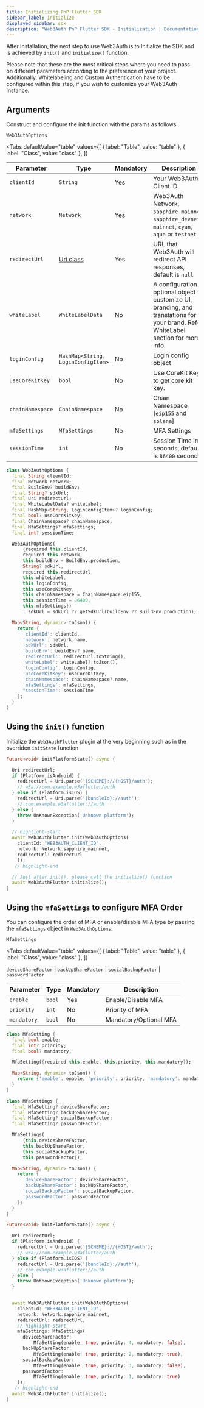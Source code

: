 ```yaml
---
title: Initializing PnP Flutter SDK
sidebar_label: Initialize
displayed_sidebar: sdk
description: "Web3Auth PnP Flutter SDK - Initialization | Documentation - Web3Auth"
---
```



After Installation, the next step to use Web3Auth is to Initialize the SDK and is achieved by `init()` and `initialize()` function.

Please note that these are the most critical steps where you need to pass on different parameters according to the preference of your project.
Additionally, Whitelabeling and Custom Authentication have to be configured within this step, if you wish to customize your Web3Auth Instance.

## Arguments

Construct and configure the init function with the params as follows

`Web3AuthOptions`

<Tabs
  defaultValue="table"
  values={[
    { label: "Table", value: "table" },
    { label: "Class", value: "class" },
  ]}
>

<TabItem value="table">

| Parameter        | Type                                                                     | Mandatory | Description                                                                                                                         |
| ---------------- | ------------------------------------------------------------------------ | --------- | ----------------------------------------------------------------------------------------------------------------------------------- |
| `clientId`       | `String`                                                                 | Yes       | Your Web3Auth Client ID                                                                                                             |
| `network`        | `Network`                                                                | Yes       | Web3Auth Network, `sapphire_mainnet`, `sapphire_devnet`, `mainnet`, `cyan`, `aqua` or `testnet`                                     |
| `redirectUrl`    | [Uri class](https://api.dart.dev/stable/2.18.0/dart-core/Uri-class.html) | Yes       | URL that Web3Auth will redirect API responses, default is `null`                                                                    |
| `whiteLabel`     | `WhiteLabelData`                                                         | No        | A configuration optional object to customize UI, branding, and translations for your brand. Refer WhiteLabel section for more info. |
| `loginConfig`    | `HashMap<String, LoginConfigItem>`                                       | No        | Login config object                                                                                                                 |
| `useCoreKitKey`  | `bool`                                                                   | No        | Use CoreKit Key to get core kit key.                                                                                                |
| `chainNamespace` | `ChainNamespace`                                                         | No        | Chain Namespace [`eip155` and `solana`]                                                                                             |
| `mfaSettings`    | `MfaSettings`                                                            | No        | MFA Settings                                                                                                                        |
| `sessionTime`    | `int`                                                                    | No        | Session Time in seconds, default is `86400` seconds                                                                                 |

</TabItem>

<TabItem value="class">

```dart
class Web3AuthOptions {
  final String clientId;
  final Network network;
  final BuildEnv? buildEnv;
  final String? sdkUrl;
  final Uri redirectUrl;
  final WhiteLabelData? whiteLabel;
  final HashMap<String, LoginConfigItem>? loginConfig;
  final bool? useCoreKitKey;
  final ChainNamespace? chainNamespace;
  final MfaSettings? mfaSettings;
  final int? sessionTime;

  Web3AuthOptions(
      {required this.clientId,
      required this.network,
      this.buildEnv = BuildEnv.production,
      String? sdkUrl,
      required this.redirectUrl,
      this.whiteLabel,
      this.loginConfig,
      this.useCoreKitKey,
      this.chainNamespace = ChainNamespace.eip155,
      this.sessionTime = 86400,
      this.mfaSettings})
      : sdkUrl = sdkUrl ?? getSdkUrl(buildEnv ?? BuildEnv.production);

  Map<String, dynamic> toJson() {
    return {
      'clientId': clientId,
      'network': network.name,
      'sdkUrl': sdkUrl,
      'buildEnv': buildEnv?.name,
      'redirectUrl': redirectUrl.toString(),
      'whiteLabel': whiteLabel?.toJson(),
      'loginConfig': loginConfig,
      'useCoreKitKey': useCoreKitKey,
      'chainNamespace': chainNamespace?.name,
      'mfaSettings': mfaSettings,
      "sessionTime": sessionTime
    };
  }
}
```

</TabItem>

</Tabs>

## Using the `init()` function

Initialize the `Web3AuthFlutter` plugin at the very beginning such as in the overriden `initState` function

```dart
Future<void> initPlatformState() async {

  Uri redirectUrl;
  if (Platform.isAndroid) {
    redirectUrl = Uri.parse('{SCHEME}://{HOST}/auth');
    // w3a://com.example.w3aflutter/auth
  } else if (Platform.isIOS) {
    redirectUrl = Uri.parse('{bundleId}://auth');
    // com.example.w3aflutter://auth
  } else {
    throw UnKnownException('Unknown platform');
  }

  // highlight-start
  await Web3AuthFlutter.init(Web3AuthOptions(
    clientId: "WEB3AUTH_CLIENT_ID",
    network: Network.sapphire_mainnet,
    redirectUrl: redirectUrl
    ));
   // highlight-end

  // Just after init(), please call the initialize() function
  await Web3AuthFlutter.initialize();
}
```

## Using the `mfaSettings` to configure MFA Order

You can configure the order of MFA or enable/disable MFA type by passing the `mfaSettings` object in `Web3AuthOptions`.

`MfaSettings`

<Tabs
  defaultValue="table"
  values={[
    { label: "Table", value: "table" },
    { label: "Class", value: "class" },
  ]}
>

<TabItem value="table">

`deviceShareFactor` | `backUpShareFactor` | `socialBackupFactor` | `passwordFactor`

| Parameter   | Type   | Mandatory | Description            |
| ----------- | ------ | --------- | ---------------------- |
| `enable`    | `bool` | Yes       | Enable/Disable MFA     |
| `priority`  | `int`  | No        | Priority of MFA        |
| `mandatory` | `bool` | No        | Mandatory/Optional MFA |

</TabItem>

<TabItem value="class">

```dart
class MfaSetting {
  final bool enable;
  final int? priority;
  final bool? mandatory;

  MfaSetting({required this.enable, this.priority, this.mandatory});

  Map<String, dynamic> toJson() {
    return {'enable': enable, 'priority': priority, 'mandatory': mandatory};
  }
}

class MfaSettings {
  final MfaSetting? deviceShareFactor;
  final MfaSetting? backUpShareFactor;
  final MfaSetting? socialBackupFactor;
  final MfaSetting? passwordFactor;

  MfaSettings(
      {this.deviceShareFactor,
      this.backUpShareFactor,
      this.socialBackupFactor,
      this.passwordFactor});

  Map<String, dynamic> toJson() {
    return {
      'deviceShareFactor': deviceShareFactor,
      'backUpShareFactor': backUpShareFactor,
      'socialBackupFactor': socialBackupFactor,
      'passwordFactor': passwordFactor
    };
  }
}
```

</TabItem>

</Tabs>

```dart
Future<void> initPlatformState() async {

  Uri redirectUrl;
  if (Platform.isAndroid) {
    redirectUrl = Uri.parse('{SCHEME}://{HOST}/auth');
    // w3a://com.example.w3aflutter/auth
  } else if (Platform.isIOS) {
    redirectUrl = Uri.parse('{bundleId}://auth');
    // com.example.w3aflutter://auth
  } else {
    throw UnKnownException('Unknown platform');
  }


  await Web3AuthFlutter.init(Web3AuthOptions(
    clientId: "WEB3AUTH_CLIENT_ID",
    network: Network.sapphire_mainnet,
    redirectUrl: redirectUrl,
    // highlight-start
    mfaSettings: MfaSettings(
      deviceShareFactor:
          MfaSetting(enable: true, priority: 4, mandatory: false),
      backUpShareFactor:
          MfaSetting(enable: true, priority: 2, mandatory: true),
      socialBackupFactor:
          MfaSetting(enable: true, priority: 3, mandatory: false),
      passwordFactor:
          MfaSetting(enable: true, priority: 1, mandatory: true)
    ));
   // highlight-end
  await Web3AuthFlutter.initialize();
}

```
